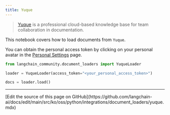 ```yaml
---
title: Yuque
---
```


>[Yuque](https://www.yuque.com/) is a professional cloud-based knowledge base for team collaboration in documentation.

This notebook covers how to load documents from `Yuque`.

You can obtain the personal access token by clicking on your personal avatar in the [Personal Settings](https://www.yuque.com/settings/tokens) page.

```python
from langchain_community.document_loaders import YuqueLoader
```

```python
loader = YuqueLoader(access_token="<your_personal_access_token>")
```

```python
docs = loader.load()
```

---

<Callout icon="pen-to-square" iconType="regular">
  [Edit the source of this page on GitHub](https://github.com/langchain-ai/docs/edit/main/src/ko/oss/python/integrations/document_loaders/yuque.mdx)
</Callout>
